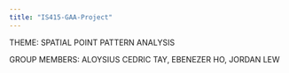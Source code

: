 ```yaml
---
title: "IS415-GAA-Project"
---
```


THEME: SPATIAL POINT PATTERN ANALYSIS

GROUP MEMBERS: ALOYSIUS CEDRIC TAY, EBENEZER HO, JORDAN LEW
